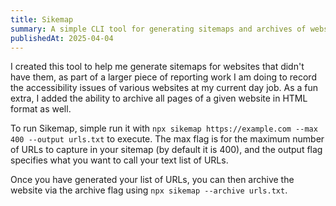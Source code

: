 ```yaml
---
title: Sikemap
summary: A simple CLI tool for generating sitemaps and archives of websites
publishedAt: 2025-04-04
---
```


I created this tool to help me generate sitemaps for websites that didn't have them, as part of a larger piece of reporting work I am doing to record the accessibility issues of various websites at my current day job. As a fun extra, I added the ability to archive all pages of a given website in HTML format as well.

To run Sikemap, simple run it with `npx sikemap https://example.com --max 400 --output urls.txt` to execute. The max flag is for the maximum number of URLs to capture in your sitemap (by default it is 400), and the output flag specifies what you want to call your text list of URLs.

Once you have generated your list of URLs, you can then archive the website via the archive flag using `npx sikemap --archive urls.txt`.
